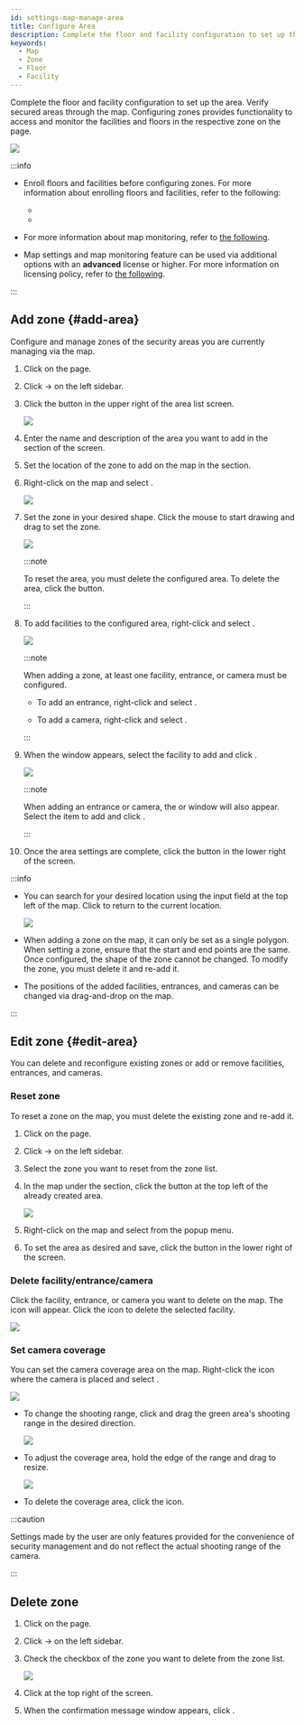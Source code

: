 ```yaml
---
id: settings-map-manage-area
title: Configure Area
description: Complete the floor and facility configuration to set up the area. Verify secured areas through the map.
keywords:
  - Map
  - Zone
  - Floor
  - Facility
---
```


Complete the floor and facility configuration to set up the area. Verify secured areas through the map. Configuring zones provides functionality to access and monitor the facilities and floors in the respective zone on the <Cmd sid='shell.header.arena' /> page.

<Image src='/img/monitoring-map-open-map.png' />

:::info

* Enroll floors and facilities before configuring zones. For more information about enrolling floors and facilities, refer to the following:

  * <DocLink docId='platform/biostar_x/settings-map-manage-floor' />

  * <DocLink docId='platform/biostar_x/settings-map-manage-facility' />

* For more information about map monitoring, refer to [the following](monitoring-map).

* Map settings and map monitoring feature can be used via additional options with an **advanced** license or higher. For more information on licensing policy, refer to [the following](licensing#features-add-ons).

:::

## Add zone {#add-area}

Configure and manage zones of the security areas you are currently managing via the map.

1. Click <Cmd sid='shell.header.setting' /> on the <Cmd sid='shell.header.launcher' /> page.

2. Click <Cmd sid='setting.menu.map.root' /> → <Cmd sid='setting.menu.map.area' /> on the left sidebar.

3. Click the <Cmd sid='setting.area.table.action.newArea' /> button in the upper right of the area list screen.

   <Image src='/img/biostarx-settings-map-add-area.png' />

4. Enter the name and description of the area you want to add in the <Cmd sid='setting.area.information.section.title' /> section of the <Cmd sid='setting.area.page.title' /> screen.

5. Set the location of the zone to add on the map in the <Cmd sid='setting.area.configuration.section.title' /> section.

6. Right-click on the map and select <Cmd sid='setting.area.label.setArea' />.

   <Image src='/img/biostarx-settings-map-area-add-01.png' />

7. Set the zone in your desired shape. Click the mouse to start drawing and drag to set the zone.

   <Image src='/img/biostarx-settings-map-area-drawing.gif' alone />

   :::note

   To reset the area, you must delete the configured area. To delete the area, click the <IcFremove /> button.

   :::

8. To add facilities to the configured area, right-click and select <Cmd sid='map.menu.add.facility' />.

   <Image src='/img/biostarx-settings-map-area-add-02.png' />

   :::note

   When adding a zone, at least one facility, entrance, or camera must be configured.

   * To add an entrance, right-click and select <Cmd sid='setting.area.label.addDoor' />.

   * To add a camera, right-click and select <Cmd sid='setting.area.label.addCamera' />.

   :::

9. When the <Cmd sid='setting.area.label.addFacility' /> window appears, select the facility to add and click <Cmd sid='common.apply' />.

   <Image src='/img/biostarx-settings-map-area-add-03.png' />

   :::note

   When adding an entrance or camera, the <Cmd sid='setting.area.label.addDoor' /> or <Cmd sid='setting.area.label.addCamera' /> window will also appear. Select the item to add and click <Cmd sid='common.apply' />.

   :::

10. Once the area settings are complete, click the <Cmd sid='button.apply' product='2' /> button in the lower right of the screen.

:::info

* You can search for your desired location using the input field at the top left of the map. Click <IcCurP /> to return to the current location.

  <Image src='/img/biostarx-settings-map-area-find-point.png' />

* When adding a zone on the map, it can only be set as a single polygon. When setting a zone, ensure that the start and end points are the same. Once configured, the shape of the zone cannot be changed. To modify the zone, you must delete it and re-add it.

* The positions of the added facilities, entrances, and cameras can be changed via drag-and-drop on the map.

:::

## Edit zone {#edit-area}

You can delete and reconfigure existing zones or add or remove facilities, entrances, and cameras.

### Reset zone

To reset a zone on the map, you must delete the existing zone and re-add it. 

1. Click <Cmd sid='shell.header.setting' /> on the <Cmd sid='shell.header.launcher' /> page.

2. Click <Cmd sid='setting.menu.map.root' /> → <Cmd sid='setting.menu.map.area' /> on the left sidebar.

3. Select the zone you want to reset from the zone list. 

4. In the map under the <Cmd sid='setting.area.configuration.section.title' /> section, click the <IcFremove /> button at the top left of the already created area.

   <Image src='/img/biostarx-settings-map-area-reset.png' alone />

5. Right-click on the map and select <Cmd sid='setting.area.label.setArea' /> from the popup menu.

6. To set the area as desired and save, click the <Cmd sid='button.apply' product='2' /> button in the lower right of the screen.

### Delete facility/entrance/camera

Click the facility, entrance, or camera you want to delete on the map. The <IcFremove /> icon will appear. Click the icon to delete the selected facility.

<Image src='/img/biostarx-settings-map-area-x-btn.png' alone />

### Set camera coverage

You can set the camera coverage area on the map. Right-click the icon where the camera is placed and select <Cmd sid='setting.area.button.addCoverage' />.

<Image src='/img/biostarx-settings-map-area-camera-setting.png' />

* To change the shooting range, click and drag the green area's shooting range in the desired direction.

  <Image src='/img/biostarx-settings-map-area-camera-rot.png' alone />

* To adjust the coverage area, hold the edge of the range and drag to resize.

  <Image src='/img/biostarx-settings-map-area-camera-adjust.png' alone />

* To delete the coverage area, click the <IcFremove /> icon.

:::caution

Settings made by the user are only features provided for the convenience of security management and do not reflect the actual shooting range of the camera.

:::

## Delete zone

1. Click <Cmd sid='shell.header.setting' /> on the <Cmd sid='shell.header.launcher' /> page.

2. Click <Cmd sid='setting.menu.map.root' /> → <Cmd sid='setting.menu.map.area' /> on the left sidebar.

3. Check the checkbox of the zone you want to delete from the zone list.

   <Image src='/img/biostarx-settings-map-area-remove-item.png' />

4. Click <Cmd sid='common.delete' /> at the top right of the screen.

5. When the confirmation message window appears, click <Cmd sid='common.dialog.yes' />.
